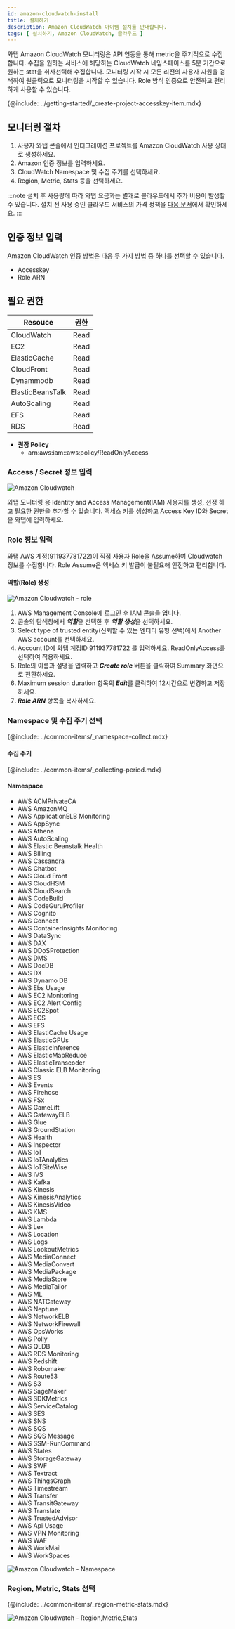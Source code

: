 ```yaml
---
id: amazon-cloudwatch-install
title: 설치하기
description: Amazon CloudWatch 아이템 설치를 안내합니다.
tags: [ 설치하기, Amazon CloudWatch, 클라우드 ]
---
```


와탭 Amazon CloudWatch 모니터링은 API 연동을 통해 metric을 주기적으로 수집합니다. 수집을 원하는 서비스에 해당하는 CloudWatch 네임스페이스를 5분 기간으로 원하는 stat을 취사선택해 수집합니다. 모니터링 시작 시 모든 리전의 사용자 자원을 검색하여 원클릭으로 모니터링을 시작할 수 있습니다. Role 방식 인증으로 안전하고 편리하게 사용할 수 있습니다. 
 
{@include: ../getting-started/_create-project-accesskey-item.mdx} 

## 모니터링 절차

1. 사용자 와탭 콘솔에서 인티그레이션 프로젝트를 Amazon CloudWatch 사용 상태로 생성하세요.
1. Amazon 인증 정보를 입력하세요.
1. CloudWatch Namespace 및 수집 주기를 선택하세요.
1. Region, Metric, Stats 등을 선택하세요.

:::note
설치 후 사용량에 따라 와탭 요금과는 별개로 클라우드에서 추가 비용이 발생할 수 있습니다. 설치 전 사용 중인 클라우드 서비스의 가격 정책을 [다음 문서](https://aws.amazon.com/ko/cloudwatch/pricing/)에서 확인하세요.
:::

## 인증 정보 입력

Amazon CloudWatch 인증 방법은 다음 두 가지 방법 중 하나를 선택할 수 있습니다.

* Accesskey
* Role ARN

## 필요 권한

|Resouce|권한 |
|----|----|
|CloudWatch  |Read|
|EC2  |Read|
|ElasticCache  |Read|
|CloudFront  |Read|
|Dynammodb  |Read|
|ElasticBeansTalk  |Read|
|AutoScaling  |Read|
|EFS  |Read|
|RDS  |Read|

* **권장 Policy**
    * arn:aws:iam::aws:policy/ReadOnlyAccess

### Access / Secret 정보 입력

![Amazon Cloudwatch](https://img.whatap.io/media/images/amazon_cloudwatch_auth_dialog.png)

와탭 모니터링 용 Identity and Access Management(IAM) 사용자를 생성, 선정 하고 필요한 권한을 추가할 수 있습니다. 액세스 키를 생성하고 Access Key ID와 Secret을 와탭에 입력하세요.

### Role 정보 입력

와탭 AWS 계정(911937781722)이 직접 사용자 Role을 Assume하여 Cloudwatch 정보를 수집합니다. Role Assume은 액세스 키 발급이 불필요해 안전하고 편리합니다.

#### 역할(Role) 생성

![Amazon Cloudwatch - role](https://img.whatap.io/media/images/amazon_cloudwatch_auth_role_dialog.png)

1. AWS Management Console에 로그인 후 IAM 콘솔을 엽니다.
1. 콘솔의 탐색창에서 ***역할***을 선택한 후 ***역할 생성***을 선택하세요.
1. Select type of trusted entity(신뢰할 수 있는 엔티티 유형 선택)에서 Another AWS account를 선택하세요.
1. Account ID에 와탭 계정ID 911937781722 를 입력하세요. ReadOnlyAccess를 선택하여 적용하세요.
1. Role의 이름과 설명을 입력하고 ***Create role*** 버튼을 클릭하여 Summary 화면으로 전환하세요.
1. Maximum session duration 항목의 ***Edit***를 클릭하여 12시간으로 변경하고 저장하세요. 
1. ***Role ARN*** 항목을 복사하세요.

### Namespace 및 수집 주기 선택

{@include: ../common-items/_namespace-collect.mdx}

#### 수집 주기

{@include: ../common-items/_collecting-period.mdx}

#### Namespace

* AWS ACMPrivateCA
* AWS AmazonMQ
* AWS ApplicationELB Monitoring
* AWS AppSync
* AWS Athena
* AWS AutoScaling
* AWS Elastic Beanstalk Health
* AWS Billing
* AWS Cassandra
* AWS Chatbot
* AWS Cloud Front
* AWS CloudHSM
* AWS CloudSearch
* AWS CodeBuild
* AWS CodeGuruProfiler
* AWS Cognito
* AWS Connect
* AWS ContainerInsights Monitoring
* AWS DataSync
* AWS DAX
* AWS DDoSProtection
* AWS DMS
* AWS DocDB
* AWS DX
* AWS Dynamo DB
* AWS Ebs Usage
* AWS EC2 Monitoring
* AWS EC2 Alert Config
* AWS EC2Spot
* AWS ECS
* AWS EFS
* AWS ElastiCache Usage
* AWS ElasticGPUs
* AWS ElasticInference
* AWS ElasticMapReduce
* AWS ElasticTranscoder
* AWS Classic ELB Monitoring
* AWS ES
* AWS Events
* AWS Firehose
* AWS FSx
* AWS GameLift
* AWS GatewayELB
* AWS Glue
* AWS GroundStation
* AWS Health
* AWS Inspector
* AWS IoT
* AWS IoTAnalytics
* AWS IoTSiteWise
* AWS IVS
* AWS Kafka
* AWS Kinesis
* AWS KinesisAnalytics
* AWS KinesisVideo
* AWS KMS
* AWS Lambda
* AWS Lex
* AWS Location
* AWS Logs
* AWS LookoutMetrics
* AWS MediaConnect
* AWS MediaConvert
* AWS MediaPackage
* AWS MediaStore
* AWS MediaTailor
* AWS ML
* AWS NATGateway
* AWS Neptune
* AWS NetworkELB
* AWS NetworkFirewall
* AWS OpsWorks
* AWS Polly
* AWS QLDB
* AWS RDS Monitoring
* AWS Redshift
* AWS Robomaker
* AWS Route53
* AWS S3
* AWS SageMaker
* AWS SDKMetrics
* AWS ServiceCatalog
* AWS SES
* AWS SNS
* AWS SQS
* AWS SQS Message
* AWS SSM-RunCommand
* AWS States
* AWS StorageGateway
* AWS SWF
* AWS Textract
* AWS ThingsGraph
* AWS Timestream
* AWS Transfer
* AWS TransitGateway
* AWS Translate
* AWS TrustedAdvisor
* AWS Api Usage
* AWS VPN Monitoring
* AWS WAF
* AWS WorkMail
* AWS WorkSpaces

![Amazon Cloudwatch - Namespace](https://img.whatap.io/media/images/amazon_cloudwatch_setup_dialog_1st.png)

### Region, Metric, Stats 선택

{@include: ../common-items/_region-metric-stats.mdx}

![Amazon Cloudwatch - Region,Metric,Stats](https://img.whatap.io/media/images/amazon_cloudwatch_setup_dialog_2nd.png)